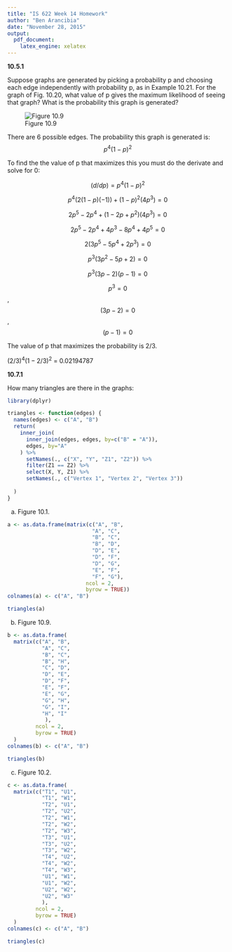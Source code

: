 ```yaml
---
title: "IS 622 Week 14 Homework"
author: "Ben Arancibia"
date: "November 28, 2015"
output:
  pdf_document:
    latex_engine: xelatex
---
```


__10.5.1__

Suppose graphs are generated by picking a probability p and choosing each edge independently with probability p, as in Example 10.21. For the graph of Fig. 10.20, what value of p gives the maximum likelihood of seeing that graph? What is the probability this graph is generated?

![Figure 10.9](//users/bcarancibia/CUNY_IS_622/week14/1020.png)

There are 6 possible edges. The probability this graph is generated is:
$$p^4(1-p)^2$$

To find the the value of p that maximizes this you must do the derivate and solve for 0:

$$(d/dp)=p^4(1-p)^2$$

$$p^4(2(1-p)(-1)) + (1-p)^2(4p^3) = 0$$

$$2p^5 - 2p^4 + (1 -2p +p^2)(4p^3) = 0$$

$$2p^5 - 2p^4 + 4p^3 - 8p^4 + 4p^5 = 0$$

$$2(3p^5 - 5p^4 + 2p^3) = 0$$

$$p^3(3p^2 - 5p + 2) = 0 $$

$$p^3(3p - 2)(p - 1) = 0 $$

$$p^3 = 0$$ , $$(3p-2) = 0$$, $$(p-1) = 0$$

The value of p that maximizes the probability is 2/3.

$(2/3)^4(1 - 2/3)^2$ = $0.02194787$

__10.7.1__

How many triangles are there in the graphs: 

```r
library(dplyr)

triangles <- function(edges) {
  names(edges) <- c("A", "B")
  return(
    inner_join(
      inner_join(edges, edges, by=c("B" = "A")),
      edges, by="A"
    ) %>%
      setNames(., c("X", "Y", "Z1", "Z2")) %>%
      filter(Z1 == Z2) %>%
      select(X, Y, Z1) %>%
      setNames(., c("Vertex 1", "Vertex 2", "Vertex 3"))
    
  )
}


```
(a) Figure 10.1.

```r
a <- as.data.frame(matrix(c("A", "B",
                           "A", "C",
                           "B", "C",
                           "B", "D",
                           "D", "E",
                           "D", "F",
                           "D", "G",
                           "E", "F",
                           "F", "G"),
                         ncol = 2,
                         byrow = TRUE))
colnames(a) <- c("A", "B")
```

```r
triangles(a)
```

(b) Figure 10.9.

```r
b <- as.data.frame(
  matrix(c("A", "B",
           "A", "C",
           "B", "C",
           "B", "H",
           "C", "D",
           "D", "E",
           "D", "F",
           "E", "F",
           "E", "G",
           "G", "H",
           "G", "I",
           "H", "I"
            ),
         ncol = 2, 
         byrow = TRUE)
  )
colnames(b) <- c("A", "B")
```

```r
triangles(b)
```

(c) Figure 10.2.

```r
c <- as.data.frame(
  matrix(c("T1", "U1",
           "T1", "W1",
           "T2", "U1",
           "T2", "U2",
           "T2", "W1",
           "T2", "W2",
           "T2", "W3",
           "T3", "U1",
           "T3", "U2",
           "T3", "W2",
           "T4", "U2",
           "T4", "W2",
           "T4", "W3",
           "U1", "W1",
           "U1", "W2",
           "U2", "W2",
           "U2", "W3"
           ), 
         ncol = 2, 
         byrow = TRUE)
  )
colnames(c) <- c("A", "B")

```

```r
triangles(c)
```


